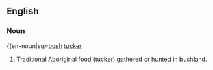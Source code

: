 ==English==

===Noun===
{{en-noun|sg=[[bush]] [[tucker]]

# Traditional [[Aboriginal]] food ([[tucker]]) gathered or hunted in bushland.
